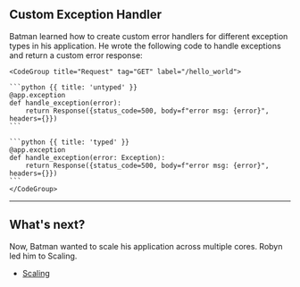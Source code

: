## Custom Exception Handler

Batman learned how to create custom error handlers for different exception types in his application. He wrote the following code to handle exceptions and return a custom error response:


<Col>
</Col>
  <Col>

    <CodeGroup title="Request" tag="GET" label="/hello_world">

    ```python {{ title: 'untyped' }}
    @app.exception
    def handle_exception(error):
        return Response({status_code=500, body=f"error msg: {error}", headers={}})
    ```

    ```python {{ title: 'typed' }}
    @app.exception
    def handle_exception(error: Exception):
        return Response({status_code=500, body=f"error msg: {error}", headers={}})
    ```
    </CodeGroup>
  </Col>


---

## What's next?

Now, Batman wanted to scale his application across multiple cores. Robyn led him to Scaling.

- [Scaling](/documentation/api_reference/scaling)

